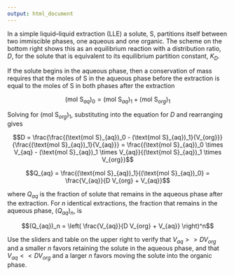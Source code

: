 ```yaml
---
output: html_document
---
```


In a simple liquid--liquid extraction (LLE) a solute, S, partitions itself between two immiscible phases, one aqueous and one organic. The scheme on the bottom right shows this as an equilibrium reaction with a distribution ratio, $D$, for the solute that is equivalent to its equilibrium partition constant, $K_D$.

If the solute begins in the aqueous phase, then a conservation of mass requires that the moles of S in the aqueous phase before the extraction is equal to the moles of S in both phases after the extraction

$$(\text{mol S}_{aq})_0 = (\text{mol S}_{aq})_1 + (\text{mol S}_{org})_1$$

Solving for $(\text{mol S}_{org})_1$, substituting into the equation for $D$ and rearranging gives

$$D = \frac{\frac{(\text{mol S}_{aq})_0 - (\text{mol S}_{aq})_1}{V_{org}}}{\frac{(\text{mol S}_{aq})_1}{V_{aq}}} = \frac{(\text{mol S}_{aq})_0 \times V_{aq} - (\text{mol S}_{aq})_1 \times V_{aq}}{(\text{mol S}_{aq})_1 \times V_{org}}$$

$$Q_{aq} = \frac{(\text{mol S}_{aq})_1}{(\text{mol S}_{aq})_0} = \frac{V_{aq}}{D V_{org} + V_{aq}}$$

where $Q_{aq}$ is the fraction of solute that remains in the aqueous phase after the extraction. For *n* identical extractions, the fraction that remains in the aqueous phase, $(Q_{aq})_n$, is

$$(Q_{aq})_n = \left( \frac{V_{aq}}{D V_{org} + V_{aq}} \right)^n$$

Use the sliders and table on the upper right to verify that $V_{aq} >> D V_{org}$ and a smaller *n* favors retaining the solute in the aqueous phase, and that $V_{aq} << D V_{org}$ and a larger *n* favors moving the solute into the organic phase.
